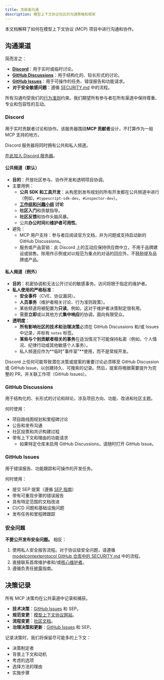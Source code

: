 ```yaml
---
title: 贡献者沟通
description: 模型上下文协议社区的沟通策略和框架
---
```


本文档解释了如何在模型上下文协议 (MCP) 项目中进行沟通和协作。

## 沟通渠道

简而言之：

- **[Discord][discord-join]**：用于实时或临时讨论。
- **[GitHub Discussions](https://github.com/modelcontextprotocol/modelcontextprotocol/discussions)**：用于结构化的、较长形式的讨论。
- **[GitHub Issues](https://github.com/modelcontextprotocol/modelcontextprotocol/issues)**：用于可操作的任务、错误报告和功能请求。
- **对于安全敏感问题**：遵循 [SECURITY.md](https://github.com/modelcontextprotocol/modelcontextprotocol/blob/main/SECURITY.md) 中的流程。

所有沟通均受我们的[行为准则](https://github.com/modelcontextprotocol/modelcontextprotocol/blob/main/CODE_OF_CONDUCT.md)约束。我们期望所有参与者在所有渠道中保持尊重、专业和包容性的互动。

### Discord

用于实时贡献者讨论和协作。该服务器围绕**MCP 贡献者**设计，不打算作为一般 MCP 支持的地方。

Discord 服务器将同时拥有公共和私人频道。

[在此加入 Discord 服务器][discord-join]。

#### 公共频道（默认）

- **目的**：开放社区参与、协作开发和透明项目协调。
- 主要用例：
  - **公共 SDK 和工具开发**：从构思到发布规划的所有开发都在公共频道中进行（例如，`#typescript-sdk-dev`、`#inspector-dev`）。
  - **[工作组和兴趣小组](/community/working-interest-groups) 讨论**
  - **社区入门**和贡献指导。
  - **社区反馈**和协作头脑风暴。
  - 公共**办公时间**和**维护者可用性**。
- 避免：
  - MCP 用户支持：参与者应阅读官方文档，并为问题或支持启动新的 GitHub Discussions。
  - 服务或产品营销：此 Discord 上的互动应保持供应商中立，不用于品牌建设或销售。除用作示例或对以规范为重点的对话的回应外，不鼓励提及品牌或产品。

#### 私人频道（例外）

- **目的**：机密协调和无法公开讨论的敏感事务。访问将限于指定的维护者。
- **私人使用的严格标准**：
  - **安全事件**（CVE、协议漏洞）。
  - **人员事务**（维护者相关讨论、行为准则政策）。
  - 某些频道将被配置为**只读**。例如，这对于维护者决策制定很有用。
  - 需要**立即**或以其他方式**集中响应**的协调，面向有限受众。
- **透明度**：
  - **所有影响社区的技术和治理决策**必须在 GitHub Discussions 和/或 Issues 中记录，并标有 `notes` 标签。
  - **某些与个别贡献者相关的事务**在适当情况下可能保持私密（例如，个人情况、纪律行动或其他敏感个人事务）。
  - 私人频道应作为**临时"事件室"**使用，而不是常规开发。

Discord 上任何可能导致潜在决策或提案的重要讨论必须移至 GitHub Discussion 或 GitHub Issue，以创建持久、可搜索的记录。然后，提案将根据需要提升为完整的 PR，并关联工作项（GitHub Issues）。

### GitHub Discussions

用于结构化的、长形式的讨论和辩论，涉及项目方向、功能、改进和社区主题。

何时使用：

- 项目路线图规划和里程碑讨论
- 公告和发布沟通
- 社区投票和共识构建过程
- 带有上下文和理由的功能请求
  - 如果特定仓库未启用 GitHub Discussions，请随时打开 GitHub Issue。

### GitHub Issues

用于错误报告、功能跟踪和可操作的开发任务。

何时使用：

- 提交 SEP 提案（遵循 [SEP 指南](./sep-guidelines)）
- 带有可重现步骤的错误报告
- 具有特定范围的文档改进
- CI/CD 问题和基础设施问题
- 发布任务和里程碑跟踪

### 安全问题

**不要公开发布安全问题。** 相反：

1. 使用私人安全报告流程。对于协议级安全问题，请遵循 [modelcontextprotocol GitHub 仓库中的 SECURITY.md](https://github.com/modelcontextprotocol/modelcontextprotocol/blob/main/SECURITY.md) 中的流程。
2. 直接联系首席维护者和/或[核心维护者](./governance#current-core-maintainers)。
3. 遵循负责任披露指南。

## 决策记录

所有 MCP 决策均在公共渠道中记录和捕获。

- **技术决策**：[GitHub Issues](https://github.com/modelcontextprotocol/modelcontextprotocol/issues) 和 SEP。
- **规范变更**：[模型上下文协议网站](https://modelcontextprotocol.io/specification/draft/changelog)。
- **流程变更**：[社区文档](https://modelcontextprotocol.io/community/governance)。
- **治理决策和更新**：[GitHub Issues](https://github.com/modelcontextprotocol/modelcontextprotocol/issues) 和 SEP。

记录决策时，我们将保留尽可能多的上下文：

- 决策制定者
- 背景上下文和动机
- 考虑的选项
- 选择方法的理由
- 实施步骤

[discord-join]: https://discord.gg/6CSzBmMkjX
